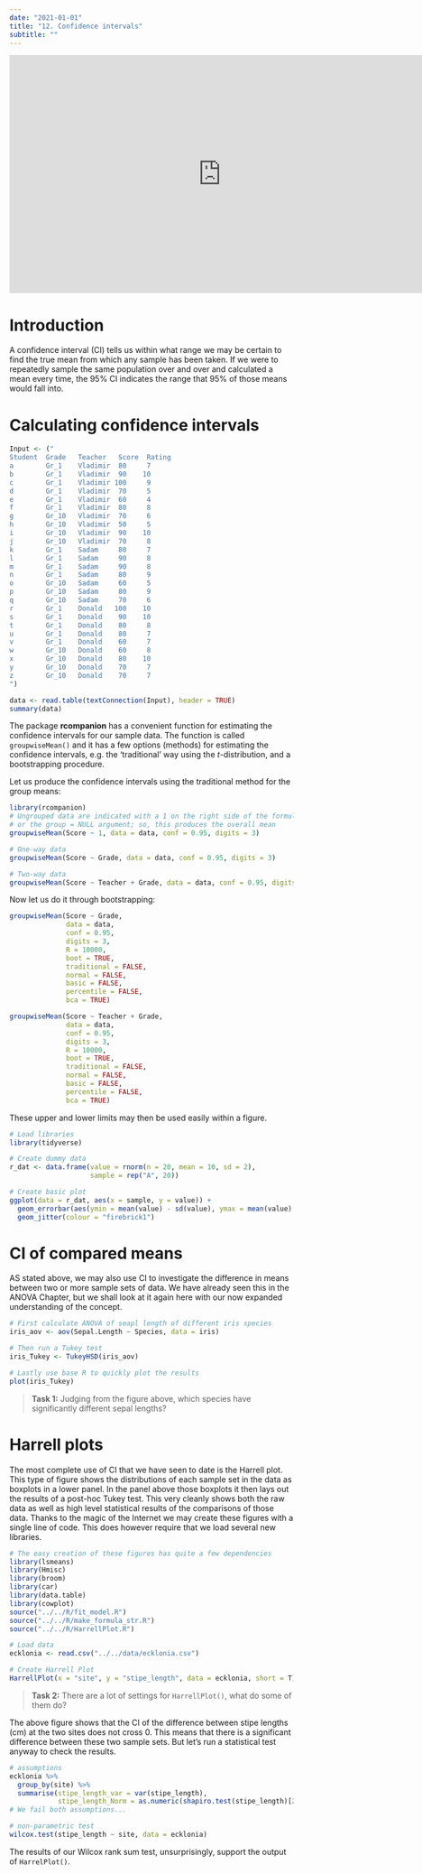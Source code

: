 ```yaml
---
date: "2021-01-01"
title: "12. Confidence intervals"
subtitle: ""
---
```


<!-- # Confidence intervals --->

<iframe width="750" height="422"  src="https://ajsmit.github.io/BCB744/Confidence_intervals_slides.html" frameborder="0" allowfullscreen></iframe>

# Introduction

A confidence interval (CI) tells us within what range we may be certain to find the true mean from which any sample has been taken. If we were to repeatedly sample the same population over and over and calculated a mean every time, the 95% CI indicates the range that 95% of those means would fall into.

# Calculating confidence intervals

```r
Input <- ("
Student  Grade   Teacher   Score  Rating
a        Gr_1    Vladimir  80     7
b        Gr_1    Vladimir  90    10
c        Gr_1    Vladimir 100     9
d        Gr_1    Vladimir  70     5
e        Gr_1    Vladimir  60     4
f        Gr_1    Vladimir  80     8
g        Gr_10   Vladimir  70     6
h        Gr_10   Vladimir  50     5
i        Gr_10   Vladimir  90    10
j        Gr_10   Vladimir  70     8
k        Gr_1    Sadam     80     7
l        Gr_1    Sadam     90     8
m        Gr_1    Sadam     90     8
n        Gr_1    Sadam     80     9
o        Gr_10   Sadam     60     5
p        Gr_10   Sadam     80     9
q        Gr_10   Sadam     70     6
r        Gr_1    Donald   100    10
s        Gr_1    Donald    90    10
t        Gr_1    Donald    80     8
u        Gr_1    Donald    80     7
v        Gr_1    Donald    60     7
w        Gr_10   Donald    60     8
x        Gr_10   Donald    80    10
y        Gr_10   Donald    70     7
z        Gr_10   Donald    70     7
")

data <- read.table(textConnection(Input), header = TRUE)
summary(data)
```

The package **rcompanion** has a convenient function for estimating the confidence intervals for our sample data. The function is called `groupwiseMean()` and it has a few options (methods) for estimating the confidence intervals, e.g. the 'traditional' way using the *t*-distribution, and a bootstrapping procedure.

Let us produce the confidence intervals using the traditional method for the group means:

```r
library(rcompanion)
# Ungrouped data are indicated with a 1 on the right side of the formula,
# or the group = NULL argument; so, this produces the overall mean
groupwiseMean(Score ~ 1, data = data, conf = 0.95, digits = 3)

# One-way data
groupwiseMean(Score ~ Grade, data = data, conf = 0.95, digits = 3)

# Two-way data
groupwiseMean(Score ~ Teacher + Grade, data = data, conf = 0.95, digits = 3)
```

Now let us do it through bootstrapping:

```r
groupwiseMean(Score ~ Grade,
              data = data,
              conf = 0.95,
              digits = 3,
              R = 10000,
              boot = TRUE,
              traditional = FALSE,
              normal = FALSE,
              basic = FALSE,
              percentile = FALSE,
              bca = TRUE)

groupwiseMean(Score ~ Teacher + Grade,
              data = data,
              conf = 0.95,
              digits = 3,
              R = 10000,
              boot = TRUE,
              traditional = FALSE,
              normal = FALSE,
              basic = FALSE,
              percentile = FALSE,
              bca = TRUE)
```

These upper and lower limits may then be used easily within a figure.

```r
# Load libraries
library(tidyverse)

# Create dummy data
r_dat <- data.frame(value = rnorm(n = 20, mean = 10, sd = 2),
                    sample = rep("A", 20))

# Create basic plot
ggplot(data = r_dat, aes(x = sample, y = value)) +
  geom_errorbar(aes(ymin = mean(value) - sd(value), ymax = mean(value) + sd(value))) +
  geom_jitter(colour = "firebrick1")
```

# CI of compared means

AS stated above, we may also use CI to investigate the difference in means between two or more sample sets of data. We have already seen this in the ANOVA Chapter, but we shall look at it again here with our now expanded understanding of the concept.

```r
# First calculate ANOVA of seapl length of different iris species
iris_aov <- aov(Sepal.Length ~ Species, data = iris)

# Then run a Tukey test
iris_Tukey <- TukeyHSD(iris_aov)

# Lastly use base R to quickly plot the results
plot(iris_Tukey)
```

> **Task 1:** Judging from the figure above, which species have significantly different sepal lengths?

# Harrell plots

The most complete use of CI that we have seen to date is the Harrell plot. This type of figure shows the distributions of each sample set in the data as boxplots in a lower panel. In the panel above those boxplots it then lays out the results of a post-hoc Tukey test. This very cleanly shows both the raw data as well as high level statistical results of the comparisons of those data. Thanks to the magic of the Internet we may create these figures with a single line of code. This does however require that we load several new libraries.

```r
# The easy creation of these figures has quite a few dependencies
library(lsmeans)
library(Hmisc)
library(broom)
library(car)
library(data.table)
library(cowplot)
source("../../R/fit_model.R")
source("../../R/make_formula_str.R")
source("../../R/HarrellPlot.R")

# Load data
ecklonia <- read.csv("../../data/ecklonia.csv")

# Create Harrell Plot
HarrellPlot(x = "site", y = "stipe_length", data = ecklonia, short = T)[1]
```

> **Task 2:** There are a lot of settings for `HarrellPlot()`, what do some of them do?

The above figure shows that the CI of the difference between stipe lengths (cm) at the two sites does not cross 0. This means that there is a significant difference between these two sample sets. But let's run a statistical test anyway to check the results.

```r
# assumptions
ecklonia %>% 
  group_by(site) %>% 
  summarise(stipe_length_var = var(stipe_length),
            stipe_length_Norm = as.numeric(shapiro.test(stipe_length)[2]))
# We fail both assumptions...

# non-parametric test
wilcox.test(stipe_length ~ site, data = ecklonia)
```

The results of our Wilcox rank sum test, unsurprisingly, support the output of `HarrelPlot()`.
